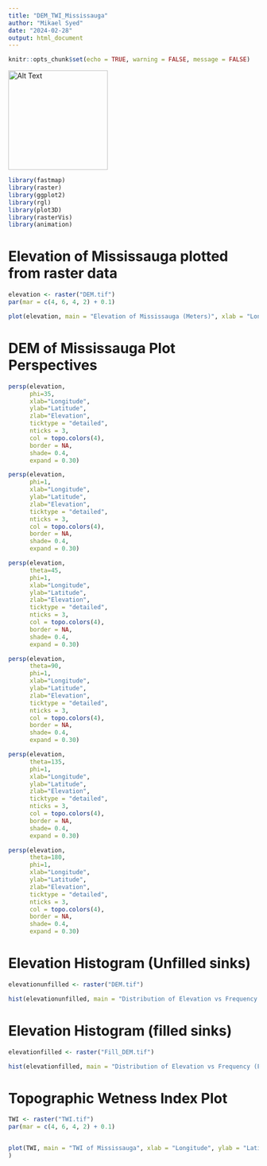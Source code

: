 ---
title: "DEM_TWI_Mississauga"
author: "Mikael Syed"
date: "2024-02-28"
output: html_document 
---

```{r setup, include=FALSE}
knitr::opts_chunk$set(echo = TRUE, warning = FALSE, message = FALSE)
```

<img src="C:/RProjects/DEM_TWI_Mississauga/DEMgif.gif" alt="Alt Text" width="200" height="200">


```{r}
library(fastmap)
library(raster)
library(ggplot2)
library(rgl)
library(plot3D)
library(rasterVis)
library(animation)

```

# Elevation of Mississauga plotted from raster data

```{r}
elevation <- raster("DEM.tif")
par(mar = c(4, 6, 4, 2) + 0.1)

plot(elevation, main = "Elevation of Mississauga (Meters)", xlab = "Longitude", ylab = "Latitude")
```
# DEM of Mississauga Plot Perspectives

```{r}

persp(elevation, 
      phi=35, 
      xlab="Longitude", 
      ylab="Latitude", 
      zlab="Elevation", 
      ticktype = "detailed", 
      nticks = 3, 
      col = topo.colors(4), 
      border = NA, 
      shade= 0.4, 
      expand = 0.30)
```


```{r}
persp(elevation, 
      phi=1, 
      xlab="Longitude", 
      ylab="Latitude", 
      zlab="Elevation", 
      ticktype = "detailed", 
      nticks = 3,
      col = topo.colors(4), 
      border = NA, 
      shade= 0.4, 
      expand = 0.30)
```

```{r}
persp(elevation, 
      theta=45, 
      phi=1, 
      xlab="Longitude", 
      ylab="Latitude", 
      zlab="Elevation", 
      ticktype = "detailed", 
      nticks = 3, 
      col = topo.colors(4), 
      border = NA, 
      shade= 0.4, 
      expand = 0.30)
```


```{r}
persp(elevation, 
      theta=90, 
      phi=1, 
      xlab="Longitude", 
      ylab="Latitude", 
      zlab="Elevation", 
      ticktype = "detailed", 
      nticks = 3, 
      col = topo.colors(4), 
      border = NA, 
      shade= 0.4, 
      expand = 0.30)
```


```{r}
persp(elevation, 
      theta=135, 
      phi=1, 
      xlab="Longitude", 
      ylab="Latitude", 
      zlab="Elevation", 
      ticktype = "detailed", 
      nticks = 3, 
      col = topo.colors(4), 
      border = NA, 
      shade= 0.4, 
      expand = 0.30)
```


```{r}
persp(elevation, 
      theta=180, 
      phi=1, 
      xlab="Longitude", 
      ylab="Latitude", 
      zlab="Elevation", 
      ticktype = "detailed", 
      nticks = 3, 
      col = topo.colors(4), 
      border = NA, 
      shade= 0.4, 
      expand = 0.30)
```
# Elevation Histogram (Unfilled sinks)

```{r}

elevationunfilled <- raster("DEM.tif")

hist(elevationunfilled, main = "Distribution of Elevation vs Frequency (Unilled Sink DEM)", xlab = "Elevation", ylab = "Frequency")

```

# Elevation Histogram (filled sinks)

```{r}

elevationfilled <- raster("Fill_DEM.tif")

hist(elevationfilled, main = "Distribution of Elevation vs Frequency (Filled Sink DEM)", xlab = "Elevation", ylab = "Frequency")


```

# Topographic Wetness Index Plot

```{r}
TWI <- raster("TWI.tif")
par(mar = c(4, 6, 4, 2) + 0.1)


plot(TWI, main = "TWI of Mississauga", xlab = "Longitude", ylab = "Latitude"
)

```